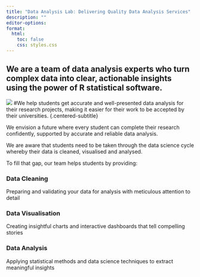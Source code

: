 ```yaml
---
title: "Data Analysis Lab: Delivering Quality Data Analysis Services"
description: ""
editor-options:
format: 
  html: 
    toc: false
    css: styles.css
---
```


::: hero-section
# We are a team of data analysis experts who turn complex data into clear, actionable insights using the power of R statistical software. 
![](images/presentation.png){.hero-image}
#We help students get accurate and well-presented data analysis for their research projects, making it easier for their work to be accepted by their universities. {.centered-subtitle}

:::

::::::::: main-content
::: {.content-block .intro}
We envision a future where every student can complete their research confidently, supported by accurate and reliable data analysis.

:::

::: content-block
We are aware that students need to be taken through the data science cycle whereby their data is cleaned, visualised and analysed.

To fill that gap, our team helps students by providing:
:::

:::::: services-grid
::: service-card
### **Data Cleaning**

Preparing and validating your data for analysis with meticulous attention to detail
:::

::: service-card
### **Data Visualisation**

Creating insightful charts and interactive dashboards that tell compelling stories
:::

::: service-card
### **Data Analysis**

Applying statistical methods and data science techniques to extract meaningful insights
:::
::::::
:::::::::
